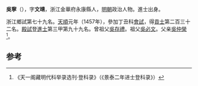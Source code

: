 '''吳寧'''（{{bd|1420年||？}}），字'''文靖'''，浙江金華府永康縣人，[[明朝|明朝]]政治人物。進士出身。

浙江鄉試第七十九名。[[天顺_(明朝)|天順]]元年（1457年），參加丁丑科[[會試|會試]]，得[[貢士|貢士]]第二百三十二名。[[殿試|殿試]]登[[進士|進士]]第三甲第九十九名。曾祖父[[吳存禮_(明朝)|吳存禮]]。祖父[[吳必文|吳必文]]。父亲[[吳仲榮|吳仲榮]]<ref>《天一阁藏明代科举录选刊·登科录》（《景泰二年进士登科录》）</ref>。

==参考==
{{reflist}}
{{明朝人物小作品}}
{{天順元年丁丑科殿試金榜}}
